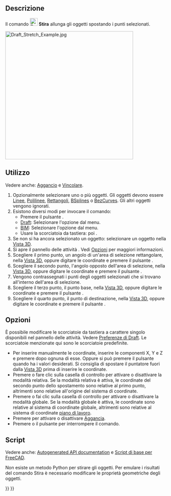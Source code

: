 <languages/>

{{Docnav/it
|[[Draft_Trimex/it|Taglia/Estendi]]
|[[Draft_Clone/it|Clona]]
|[[Draft_Workbench/it|Draft]]
|IconL=Draft_Trimex.svg
|IconR=Draft_Clone.svg
|IconC=Workbench_Draft.svg
}}

{{GuiCommand/it
|Name=Draft Stretch
|Name/it=Draft Stira
|MenuLocation=Modifiche → Stira<br>Modifica → Stira
|Workbenches=[[Draft_Workbench/it|Draft]], [[BIM_Workbench/it|BIM]]
|Shortcut={{KEY|S}} {{KEY|H}}
|Version=0.17
}}

<span id="Description"></span>
==Descrizione== 

Il comando [[Image:Draft_Stretch.svg|24px]] '''Stira''' allunga gli oggetti spostando i punti selezionati.

[[Image:Draft_Stretch_Example.jpg|400px]]
{{Caption|Stirare tre polilinee}}

<span id="Usage"></span>
==Utilizzo== 

Vedere anche: [[Draft_Snap/it|Aggancio]] e [[Draft_Constrain/it|Vincolare]].

# Opzionalmente selezionare uno o più oggetti. Gli oggetti devono essere [[Draft_Line/it|Linee]], [[Draft_Wire/it|Polilinee]], [[Draft_Rectangle/it|Rettangoli]], [[Draft_BSpline/it|BSplines]] o [[Draft_BezCurve/it| BezCurves]]. Gli altri oggetti vengono ignorati.
# Esistono diversi modi per invocare il comando:
#* Premere il pulsante {{Button|[[Image:Draft_Stretch.svg|16px]] [[Draft_Stretch/it|Stira]]}}.
#* [[Draft_Workbench/it|Draft]]: Selezionare l'opzione {{MenuCommand|Modifiche → [[Image:Draft_Stretch.svg|16px]] Stira}} dal menu.
#* [[BIM_Workbench/it|BIM]]: Selezionare l'opzione {{MenuCommand|Modifica → [[Image:Draft_Stretch.svg|16px]] Stira}} dal menu.
#* Usare la scorciatoia da tastiera: {{KEY|S}} poi {{KEY|H}}.
# Se non si ha ancora selezionato un oggetto: selezionare un oggetto nella [[3D_view/it|Vista 3D]].
# Si apre il pannello delle attività {{MenuCommand|Stira}}. Vedi [[#Opzioni|Opzioni]] per maggiori informazioni.
# Scegliere il primo punto, un angolo di un'area di selezione rettangolare, nella [[3D_view/it|Vista 3D]], oppure digitare le coordinate e premere il pulsante {{Button|[[Image:Draft_AddPoint.svg|16px]] Inserisci punto}}.
# Scegliere il secondo punto, l'angolo opposto dell'area di selezione, nella [[3D_view/it|Vista 3D]], oppure digitare le coordinate e premere il pulsante {{Button|[[Image:Draft_AddPoint.svg|16px]] Inserisci punto}}.
# Vengono contrassegnati i punti degli oggetti selezionati che si trovano all'interno dell'area di selezione.
# Scegliere il terzo punto, il punto base, nella [[3D_view/it|Vista 3D]], oppure digitare le coordinate e premere il pulsante {{Button|[[Image:Draft_AddPoint.svg|16px]] Inserisci punto}}.
# Scegliere il quarto punto, il punto di destinazione, nella [[3D_view/it|Vista 3D]], oppure digitare le coordinate e premere il pulsante {{Button|[[Image:Draft_AddPoint.svg|16px]] Inserisci punto}}.

<span id="Options"></span>
==Opzioni== 

È possibile modificare le scorciatoie da tastiera a carattere singolo disponibili nel pannello delle attività. Vedere [[Draft_Preferences/it|Preferenze di Draft]]. Le scorciatoie menzionate qui sono le scorciatoie predefinite.

* Per inserire manualmente le coordinate, inserire le componenti X, Y e Z e premere {{KEY|Enter}} dopo ognuna di esse. Oppure si può premere il pulsante {{Button|[[Image:Draft_AddPoint.svg|16px]] Inserisci punto}} quando ha i valori desiderati. Si consiglia di spostare il puntatore fuori dalla [[3D_view/it|Vista 3D]] prima di inserire le coordinate.
* Premere {{KEY|R}} o fare clic sulla casella di controllo {{MenuCommand|Relativa}} per attivare o disattivare la modalità relativa. Se la modalità relativa è attiva, le coordinate del secondo punto dello spostamento sono relative al primo punto, altrimenti sono relative all'origine del sistema di coordinate.
* Premere {{KEY|G}} o fai clic sulla casella di controllo {{MenuCommand|Globale}} per attivare o disattivare la modalità globale. Se la modalità globale è attiva, le coordinate sono relative al sistema di coordinate globale, altrimenti sono relative al sistema di coordinate [[Draft_SelectPlane/it|piano di lavoro]].
* Premere {{KEY|S}} per attivare o disattivare [[Draft_Snap/it|Aggancia]].
* Premere {{KEY|Esc}} o il pulsante {{Button|Chiudi}} per interrompere il comando.

<span id="Scripting"></span>
==Script==

Vedere anche: [https://freecad.github.io/SourceDoc/ Autogenerated API documentation] e [[FreeCAD Scripting Basics/it|Script di base per FreeCAD]].

Non esiste un metodo Python per stirare gli oggetti. Per emulare i risultati del comando Stira è necessario modificare le proprietà geometriche degli oggetti.


{{Docnav/it
|[[Draft_Trimex/it|Taglia/Estendi]]
|[[Draft_Clone/it|Clona]]
|[[Draft_Workbench/it|Draft]]
|IconL=Draft_Trimex.svg
|IconR=Draft_Clone.svg
|IconC=Workbench_Draft.svg
}}

{{Draft Tools navi{{#translation:}}}}
{{Userdocnavi{{#translation:}}}}